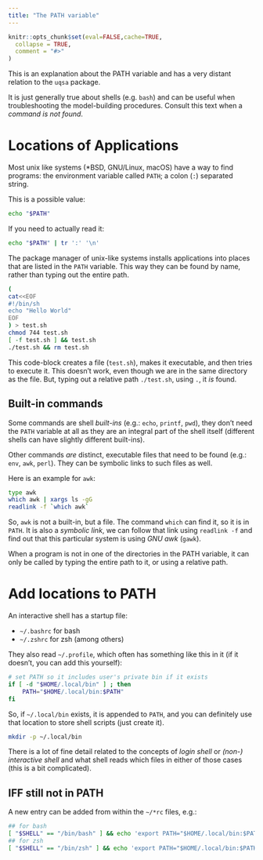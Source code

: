 ```yaml
---
title: "The PATH variable"
---
```


```r
knitr::opts_chunk$set(eval=FALSE,cache=TRUE,
  collapse = TRUE,
  comment = "#>"
)
```

This is an explanation about the PATH variable and has a very
distant relation to the `uqsa` package. 

It is just generally true about shells (e.g. `bash`) and can be useful
when troubleshooting the model-building procedures. Consult this text
when a _command is not found_.

# Locations of Applications

Most unix like systems (*BSD, GNU/Linux, macOS) have a way to find
programs: the environment variable called `PATH`; a colon (`:`)
separated string.

This is a possible value:

```sh
echo "$PATH"
```

If you need to actually read it:

```sh
echo "$PATH" | tr ':' '\n'
```

The package manager of unix-like systems installs applications into
places that are listed in the `PATH` variable. This way they can be
found by name, rather than typing out the entire path.

```sh
(
cat<<EOF
#!/bin/sh
echo "Hello World"
EOF
) > test.sh
chmod 744 test.sh
[ -f test.sh ] && test.sh
./test.sh && rm test.sh
```

This code-block creates a file (`test.sh`), makes it executable, and then
tries to execute it. This doesn't work, even though we are in the same
directory as the file. But, typing out a relative path `./test.sh`,
using `.`, it _is_ found.

## Built-in commands

Some commands are shell _built-ins_ (e.g.: `echo`, `printf`, `pwd`),
they don't need the `PATH` variable at all as they are an integral
part of the shell itself (different shells can have slightly different
built-ins).

Other commands _are_ distinct, executable files that need to be found (e.g.:
`env`, `awk`, `perl`). They can be symbolic links to such files as well.

Here is an example for `awk`:

```sh
type awk
which awk | xargs ls -gG
readlink -f `which awk`
```

So, `awk` is not a built-in, but a file. The command `which` can
find it, so it is in `PATH`. It is also a _symbolic link_, we can follow that link
using `readlink -f` and find out that this particular system is using
_GNU awk_ (`gawk`).

When a program is not in one of the directories in the PATH variable,
it can only be called by typing the entire path to it, or using a
relative path.


# Add locations to PATH

An interactive shell has a startup file:

- `~/.bashrc` for bash
- `~/.zshrc` for zsh (among others)

They also read `~/.profile`, which often has something like this in it
(if it doesn't, you can add this yourself):

```sh
# set PATH so it includes user's private bin if it exists
if [ -d "$HOME/.local/bin" ] ; then
    PATH="$HOME/.local/bin:$PATH"
fi
```

So, if `~/.local/bin` exists, it is appended to `PATH`, and you can definitely
use that location to store shell scripts (just create it).

```sh
mkdir -p ~/.local/bin
```

There is a lot of fine detail related to the concepts of _login shell_
or _(non-) interactive shell_ and what shell reads which files in
either of those cases (this is a bit complicated).

## IFF still not in PATH

A new entry can be added from within the `~/*rc` files, e.g.:

```sh
## for bash
[ "$SHELL" == "/bin/bash" ] && echo 'export PATH="$HOME/.local/bin:$PATH"' >> ~/.bashrc
## for zsh
[ "$SHELL" == "/bin/zsh" ] && echo 'export PATH="$HOME/.local/bin:$PATH"' >> ~/.zshrc
```
